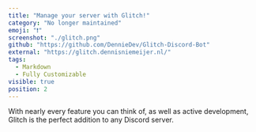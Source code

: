 ```yaml
---
title: "Manage your server with Glitch!"
category: "No longer maintained"
emoji: "❗"
screenshot: "./glitch.png"
github: "https://github.com/DennieDev/Glitch-Discord-Bot"
external: "https://glitch.dennisniemeijer.nl/"
tags:
  - Markdown
  - Fully Customizable
visible: true
position: 2
---
```


With nearly every feature you can think of, as well as active development, Glitch is the perfect addition to any Discord server.

